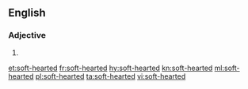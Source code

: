 ==English==

===Adjective===
{{en-adj}}

# {{alternative spelling of|softhearted}}

[[et:soft-hearted]]
[[fr:soft-hearted]]
[[hy:soft-hearted]]
[[kn:soft-hearted]]
[[ml:soft-hearted]]
[[pl:soft-hearted]]
[[ta:soft-hearted]]
[[vi:soft-hearted]]